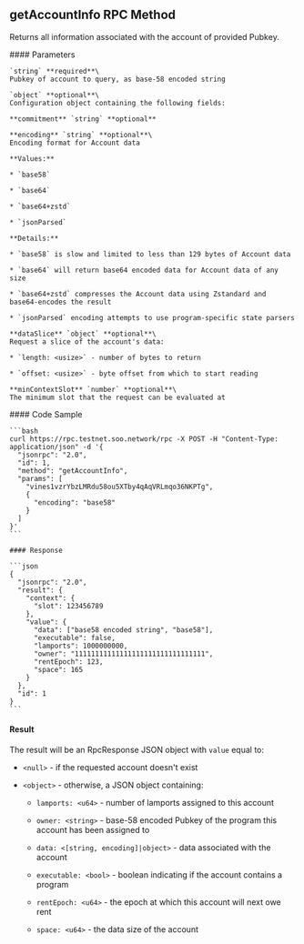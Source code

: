 
## getAccountInfo RPC Method

Returns all information associated with the account of provided Pubkey.

<div className="grid grid-cols-2 gap-1 mt-2">
  <div className="col-span-1">
    #### Parameters

    `string` **required**\
    Pubkey of account to query, as base-58 encoded string

    `object` **optional**\
    Configuration object containing the following fields:

    **commitment** `string` **optional**

    **encoding** `string` **optional**\
    Encoding format for Account data

    **Values:**

    * `base58`

    * `base64`

    * `base64+zstd`

    * `jsonParsed`

    **Details:**

    * `base58` is slow and limited to less than 129 bytes of Account data

    * `base64` will return base64 encoded data for Account data of any size

    * `base64+zstd` compresses the Account data using Zstandard and base64-encodes the result

    * `jsonParsed` encoding attempts to use program-specific state parsers

    **dataSlice** `object` **optional**\
    Request a slice of the account's data:

    * `length: <usize>` - number of bytes to return

    * `offset: <usize>` - byte offset from which to start reading

    **minContextSlot** `number` **optional**\
    The minimum slot that the request can be evaluated at
  </div>

  <div className="col-span-1">
    #### Code Sample

    ```bash
    curl https://rpc.testnet.soo.network/rpc -X POST -H "Content-Type: application/json" -d '{
      "jsonrpc": "2.0",
      "id": 1,
      "method": "getAccountInfo",
      "params": [
        "vines1vzrYbzLMRdu58ou5XTby4qAqVRLmqo36NKPTg",
        {
          "encoding": "base58"
        }
      ]
    }'
    ```

    #### Response

    ```json
    {
      "jsonrpc": "2.0",
      "result": {
        "context": {
          "slot": 123456789
        },
        "value": {
          "data": ["base58 encoded string", "base58"],
          "executable": false,
          "lamports": 1000000000,
          "owner": "11111111111111111111111111111111",
          "rentEpoch": 123,
          "space": 165
        }
      },
      "id": 1
    }
    ```
  </div>
</div>

#### Result

The result will be an RpcResponse JSON object with `value` equal to:

* `<null>` - if the requested account doesn't exist

* `<object>` - otherwise, a JSON object containing:

  * `lamports: <u64>` - number of lamports assigned to this account

  * `owner: <string>` - base-58 encoded Pubkey of the program this account has been assigned to

  * `data: <[string, encoding]|object>` - data associated with the account

  * `executable: <bool>` - boolean indicating if the account contains a program

  * `rentEpoch: <u64>` - the epoch at which this account will next owe rent

  * `space: <u64>` - the data size of the account